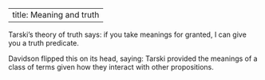 
---
title: Meaning and truth
---



Tarski's theory of truth says: if you take meanings for granted, I can give you a truth predicate.

Davidson flipped this on its head, saying: Tarski provided the meanings of a class of terms given how they interact with other propositions.